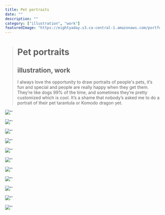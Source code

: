 ```yaml
---
title: Pet portraits
date: ""
description: ""
category: ["illustration", "work"]
featuredImage: "https://eightyaday.s3.ca-central-1.amazonaws.com/portfolio/pet-portraits/pet-portrait-preview.jpg"
---
```


> # Pet portraits
>
> ## illustration, work
>
> I always love the opportunity to draw portraits of people's pets, it’s fun and special and people are really happy when they get them. They’re like dogs 99% of the time, and sometimes they’re pretty customized which is cool. It’s a shame that nobody’s asked me to do a portrait of their pet tarantula or Komodo dragon yet.

![''](https://eightyaday.s3.ca-central-1.amazonaws.com/portfolio/pet-portraits/pet-portrait-01.jpg)

![''](https://eightyaday.s3.ca-central-1.amazonaws.com/portfolio/pet-portraits/pet-portrait-02.jpg)

![''](https://eightyaday.s3.ca-central-1.amazonaws.com/portfolio/pet-portraits/pet-portrait-03.jpg)

![''](https://eightyaday.s3.ca-central-1.amazonaws.com/portfolio/pet-portraits/pet-portrait-04.jpg)

![''](https://eightyaday.s3.ca-central-1.amazonaws.com/portfolio/pet-portraits/pet-portrait-05.jpg)

![''](https://eightyaday.s3.ca-central-1.amazonaws.com/portfolio/pet-portraits/pet-portrait-06.jpg)

![''](https://eightyaday.s3.ca-central-1.amazonaws.com/portfolio/pet-portraits/pet-portrait-07.jpg)

![''](https://eightyaday.s3.ca-central-1.amazonaws.com/portfolio/pet-portraits/pet-portrait-08.jpg)

![''](https://eightyaday.s3.ca-central-1.amazonaws.com/portfolio/pet-portraits/pet-portrait-09.jpg)

![''](https://eightyaday.s3.ca-central-1.amazonaws.com/portfolio/pet-portraits/pet-portrait-10.jpg)

![''](https://eightyaday.s3.ca-central-1.amazonaws.com/portfolio/pet-portraits/pet-portrait-11.jpg)

